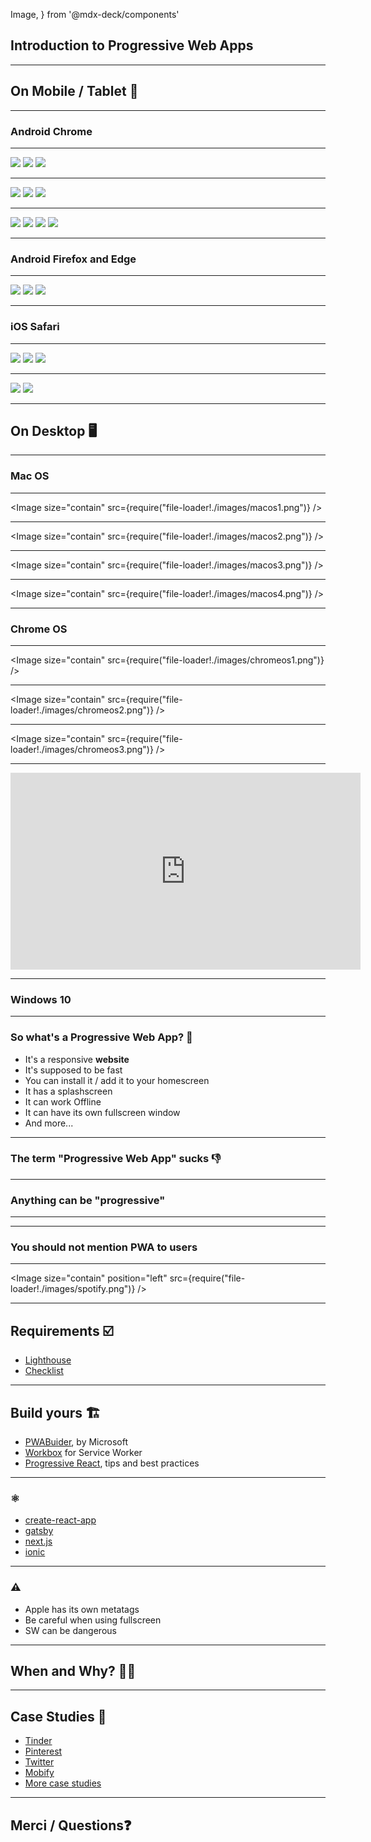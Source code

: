 
  Image,
} from '@mdx-deck/components'




<Head>
  <title>Introduction to PWA</title>
</Head>

## Introduction to Progressive Web Apps

---

## On Mobile / Tablet 📱

---

### Android Chrome

---

<Grid>
    <img src={require("file-loader!./images/android1.png")} />
    <img src={require("file-loader!./images/android2.png")} />
    <img src={require("file-loader!./images/android3.png")} />
</Grid>

---

<Grid>
  <img src={require("file-loader!./images/android4.png")} />
  <img src={require("file-loader!./images/android5.png")} />
  <img src={require("file-loader!./images/android6.png")} />
</Grid>

---

<Grid>
  <img src={require("file-loader!./images/android9.png")} />
  <img src={require("file-loader!./images/android10.png")} />
  <img src={require("file-loader!./images/android12.png")} />
  <img src={require("file-loader!./images/android11.png")} />
</Grid>

---

### Android Firefox and Edge

---

<Grid>
  <img src={require("file-loader!./images/other1.png")} />
  <img src={require("file-loader!./images/other2.png")} />
  <img src={require("file-loader!./images/other3.png")} />
</Grid>

---

### iOS Safari

---

<Grid>
  <img src={require("file-loader!./images/ios1.jpg")} />
  <img src={require("file-loader!./images/ios2.jpg")} />
  <img src={require("file-loader!./images/ios3.jpg")} />
</Grid>

---

<Grid>
  <img src={require("file-loader!./images/ios4.jpg")} />
  <img src={require("file-loader!./images/ios5.jpg")} />
</Grid>

---

## On Desktop 🖥️

---

### Mac OS

---

<Image size="contain" src={require("file-loader!./images/macos1.png")} />

---

<Image size="contain" src={require("file-loader!./images/macos2.png")} />

---

<Image size="contain" src={require("file-loader!./images/macos3.png")} />

---

<Image size="contain" src={require("file-loader!./images/macos4.png")} />

---

### Chrome OS

---
<Image size="contain" src={require("file-loader!./images/chromeos1.png")} />

---

<Image size="contain" src={require("file-loader!./images/chromeos2.png")} />

---

<Image size="contain" src={require("file-loader!./images/chromeos3.png")} />

---

<iframe width="560" height="315" src="https://www.youtube.com/embed/IKSZYbfiz1Q?controls=0" frameborder="0" allow="accelerometer; autoplay; encrypted-media; gyroscope; picture-in-picture" allowfullscreen></iframe>

---

### Windows 10

---

<h3>So what's a Progressive Web App? 🤔</h3>
<ul>
  <Appear>
    <li>It's a responsive <strong>website</strong></li>
    <li>It's supposed to be fast</li>
    <li>You can install it / add it to your homescreen</li>
    <li>It has a splashscreen</li>
    <li>It can work Offline</li>
    <li>It can have its own fullscreen window</li>
    <li>And more...</li>
  </Appear>
</ul>

---

### The term "Progressive Web App" sucks 👎

---

### Anything can be "progressive"

---

<ProgressiveX />

---

### You should not mention PWA to users

---

<Image size="contain" position="left" src={require("file-loader!./images/spotify.png")} />

---

## Requirements ☑️

* [Lighthouse](https://developers.google.com/web/tools/lighthouse/)
* [Checklist](https://developers.google.com/web/progressive-web-apps/checklist)

---

## Build yours 🏗️

* [PWABuider](https://www.pwabuilder.com/), by Microsoft
* [Workbox](https://developers.google.com/web/tools/workbox/) for Service Worker
* [Progressive React](https://houssein.me/progressive-react), tips and best practices

---

### ⚛️

* [create-react-app](https://facebook.github.io/create-react-app/docs/making-a-progressive-web-app)
* [gatsby](https://www.gatsbyjs.org/docs/add-offline-support-with-a-service-worker/)
* [next.js](https://nextjs.org/features/progressive-web-apps)
* [ionic](https://ionicframework.com/pwa)

---

### ⚠️
* Apple has its own metatags
* Be careful when using fullscreen
* SW can be dangerous

---

## When and Why? 🤷‍♂️

---

## Case Studies 🔗

* [Tinder](https://medium.com/@addyosmani/a-tinder-progressive-web-app-performance-case-study-78919d98ece0)
* [Pinterest](https://medium.com/dev-channel/a-pinterest-progressive-web-app-performance-case-study-3bd6ed2e6154)
* [Twitter](https://medium.com/@paularmstrong/twitter-lite-and-high-performance-react-progressive-web-apps-at-scale-d28a00e780a3)
* [Mobify](https://www.mobify.com/)
* [More case studies](https://developers.google.com/web/showcase/)

---

## Merci / Questions❓
